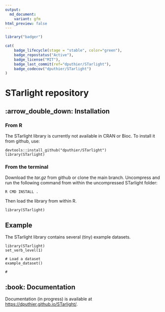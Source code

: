 ```yaml
---
output:
  md_document:
    variant: gfm
html_preview: false
---
```


<!-- README.md is generated from README.Rmd using devtools::build_readme(). Please edit that file -->

```r
library("badger")
```

<!-- <img src="https://raw.githubusercontent.com/dputhier/starlight/main/inst/sticker/starlight_logo.png" width="150"  align="right"/> -->


```r
cat(
	badge_lifecycle(stage = "stable", color="green"),
	badge_repostatus("Active"),
	badge_license("MIT"),
	badge_last_commit(ref="dputhier/STarlight"),
	badge_codecov("dputhier/STarlight")
)
```

# STarlight repository

## :arrow_double_down: Installation

### From R

The STarlight library is currently not available in CRAN or Bioc. To install it  from github, use:


    devtools::install_github("dputhier/STarlight")
    library(STarlight)


### From the terminal


Download the *tar.gz* from github or clone the main branch. Uncompress and run the following command from within the uncompressed STarlight folder:


    R CMD INSTALL .


Then load the library from within R.


    library(STarlight)

## Example

The STarlight library contains several (tiny) example datasets.


  	library(STarlight)
  	set_verb_level(1)
  
  	# Load a dataset
	example_dataset()

	# 

## :book: Documentation

Documentation (in progress) is available at [https://dputhier.github.io/STarlight/](https://dputhier.github.io/STarlight/).
